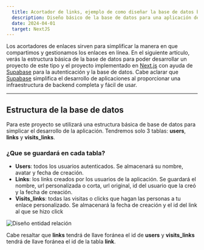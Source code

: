 ```yaml
---
  title: Acortador de links, ejemplo de como diseñar la base de datos básica y muestra del proyecto en una aplicación real.
  description: Diseño básico de la base de datos para una aplicación de acortador de links
  date: 2024-04-01
  target: NextJS
---
```


Los acortadores de enlaces sirven para simplificar la manera en que compartimos y gestionamos los enlaces en línea. En el siguiente artículo, verás la estructura básica de la base de datos para poder desarrollar un proyecto de este tipo y el proyecto implementado en <a href="https://vercel.com/" target="_blank" title="NextJS">Next.js</a> con ayuda de <a href="https://supabase.com/" target="_blank" title="Supabase">Supabase</a> para la autenticación y la base de datos. Cabe aclarar que <a href="https://supabase.com/" target="_blank" title="Supabase">Supabase</a> simplifica el desarrollo de aplicaciones al proporcionar una infraestructura de backend completa y fácil de usar.

<hr />

## Estructura de la base de datos

Para este proyecto se utilizará una estructura básica de base de datos para simplicar el desarrollo de la aplicación. Tendremos solo 3 tablas: **users**, **links** y **visits_links**.

### ¿Que se guardará en cada tabla?

- **Users**<span>: todos los usuarios autenticados. Se almacenará su nombre, avatar y fecha de creación.</span>
- **Links**<span>: los links creados por los usuarios de la aplicación. Se guardará el nombre, url personalizada o corta, url original, id del usuario que la creó y la fecha de creación.</span>
- **Visits_links**<span>: todas las visitas o clicks que hagan las personas a tu enlace personalizado. Se almacenará la fecha de creación y el id del link al que se hizo click</span>

<div style={{ aspectRatio: '25/9' }}
>
	<img
		src='/assets/articles/DER-short-links.png'
		alt='Diseño entidad relación'
	/>
</div>

Cabe resaltar que **links** tendrá de llave foránea el id de **users** y **visits_links** tendrá de llave foránea el id de la tabla **link**.
